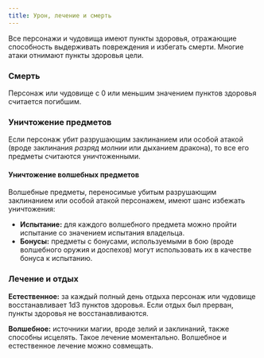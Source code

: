 ```yaml
---
title: Урон, лечение и смерть
---
```


Все персонажи и чудовища имеют пункты здоровья, отражающие способность выдерживать повреждения и избегать смерти. Многие атаки отнимают пункты здоровья цели.

### Смерть

Персонаж или чудовище с 0 или меньшим значением пунктов здоровья считается погибшим.

### Уничтожение предметов

Если персонаж убит разрушающим заклинанием или особой атакой (вроде заклинания _разряд молнии_ или дыханием дракона), то все его предметы считаются уничтоженными.

#### Уничтожение волшебных предметов

Волшебные предметы, переносимые убитым разрушающим заклинанием или особой атакой персонажем, имеют шанс избежать уничтожения:

- **Испытание:** для каждого волшебного предмета можно пройти испытание со значением испытания владельца.
- **Бонусы:** предметы с бонусами, используемыми в бою (вроде волшебного оружия и доспехов) могут использовать их в качестве бонуса к испытанию.

### Лечение и отдых

**Естественное:** за каждый полный день отдыха персонаж или чудовище восстанавливает 1d3 пунктов здоровья. Если отдых был прерван, пункты здоровья не восстанавливаются.

**Волшебное:** источники магии, вроде зелий и заклинаний, также способны исцелять. Такое лечение моментально. Волшебное и естественное лечение можно совмещать.
